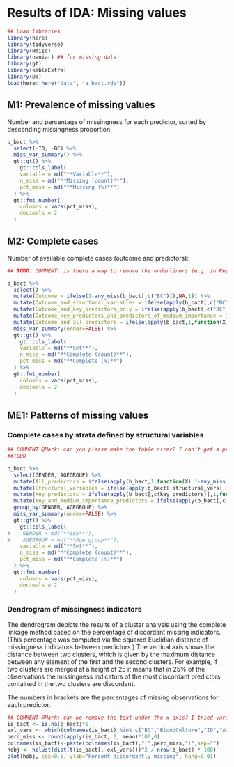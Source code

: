 # Results of IDA: Missing values {#Missing}


```r
## Load libraries
library(here)
library(tidyverse)
library(Hmisc)
library(naniar) ## for missing data 
library(gt)
library(kableExtra)
library(DT)
load(here::here("data", "a_bact.rda"))

```


## M1: Prevalence of missing values

Number and percentage of missingness for each predictor, sorted by descending missingness proportion. 

```r
b_bact %>%
  select(-ID, -BC) %>%
  miss_var_summary() %>%
  gt::gt() %>%
    gt::cols_label(
    variable = md("**Variable**"),
    n_miss = md("**Missing (count)**"),
    pct_miss = md("**Missing (%)**")
  ) %>%
  gt::fmt_number(
    columns = vars(pct_miss),
    decimals = 2
  )

```


## M2: Complete cases

Number of available complete cases (outcome and predictors):

```r
## TODO: COMMENT: is there a way to remove the underliners (e.g. in Key_predictors_only)

b_bact %>%
  select() %>%
  mutate(Outcome = ifelse(1-any_miss(b_bact[,c("BC")]),NA,1)) %>%
  mutate(Outcome_and_structural_variables = ifelse(apply(b_bact[,c("BC",structural_vars)],1,function(X) 1-any_miss(X)),NA,1)) %>%
  mutate(Outcome_and_key_predictors_only = ifelse(apply(b_bact[,c("BC",key_predictors)],1,function(X) 1-any_miss(X)),NA,1)) %>%
  mutate(Outcome_key_predictors_and_predictors_of_medium_importance = ifelse(apply(b_bact[,c("BC",key_predictors,medimp_predictors)],1,function(X) 1-any_miss(X)),NA,1)) %>%   
  mutate(Outcome_and_all_predictors = ifelse(apply(b_bact,1,function(X) 1-any_miss(X)),NA,1)) %>%
  miss_var_summary(order=FALSE) %>%
  gt::gt() %>%
    gt::cols_label(
    variable = md("**Set**"),
    n_miss = md("**Complete (count)**"),
    pct_miss = md("**Complete (%)**")
  ) %>%
  gt::fmt_number(
    columns = vars(pct_miss),
    decimals = 2
  )

```


## ME1: Patterns of missing values

### Complete cases by strata defined by structural variables

```r

## COMMENT @Mark: can you please make the table nicer? I can't get a proper structure with GENDER and AGEGROUP.
##TODO

b_bact %>%
  select(GENDER, AGEGROUP) %>%
  mutate(All_predictors = ifelse(apply(b_bact,1,function(X) 1-any_miss(X)),NA,1)) %>%
  mutate(Structural_variables = ifelse(apply(b_bact[,structural_vars],1,function(X) 1-any_miss(X)),NA,1)) %>%
  mutate(Key_predictors = ifelse(apply(b_bact[,c(key_predictors)],1,function(X) 1-any_miss(X)),NA,1)) %>%
  mutate(Key_and_medium_importance_predictors = ifelse(apply(b_bact[,c(key_predictors,medimp_predictors)],1,function(X) 1-any_miss(X)),NA,1)) %>%
  group_by(GENDER, AGEGROUP) %>%
  miss_var_summary(order=FALSE) %>%
  gt::gt() %>%
    gt::cols_label(
#    GENDER = md("**Sex**"),
#    AGEGROUP = md("**Age group**"),
    variable = md("**Set**"),
    n_miss = md("**Complete (count)**"),
    pct_miss = md("**Complete (%)**")
  ) %>%
  gt::fmt_number(
    columns = vars(pct_miss),
    decimals = 2
  )

```


### Dendrogram of missingness indicators 

The dendrogram depicts the results of a cluster analysis using the complete linkage method based on the percentage of discordant missing indicators. (This percentage was computed via the squared Euclidian distance of missingness indicators between predictors.) The vertical axis shows the distance between two clusters, which is given by the maximum distance between any element of the first and the second clusters.  For example, if two clusters are merged at a height of 25 it means that in 25% of the observations the missingness indicators of the most discordant predictors contained in the two clusters are discordant.

The numbers in brackets are the percentages of missing observations for each predictor.

```r

## COMMENT @Mark: can we remove the text under the x-axis? I tried various (xlab, sub) but all failed.
is_bact <- is.na(b_bact)*1
exl_vars <- which(colnames(is_bact) %in% c("BC","BloodCulture","ID","AGEGROUP","SEX"))
perc_miss <- round(apply(is_bact, 2, mean)*100,0)
colnames(is_bact)<-paste(colnames(is_bact),"(",perc_miss,")",sep="")
hobj <- hclust(dist(t(is_bact[,-exl_vars]))^2 / nrow(b_bact) * 100)
plot(hobj, cex=0.5, ylab="Percent discordantly missing", hang=0.01)
```



